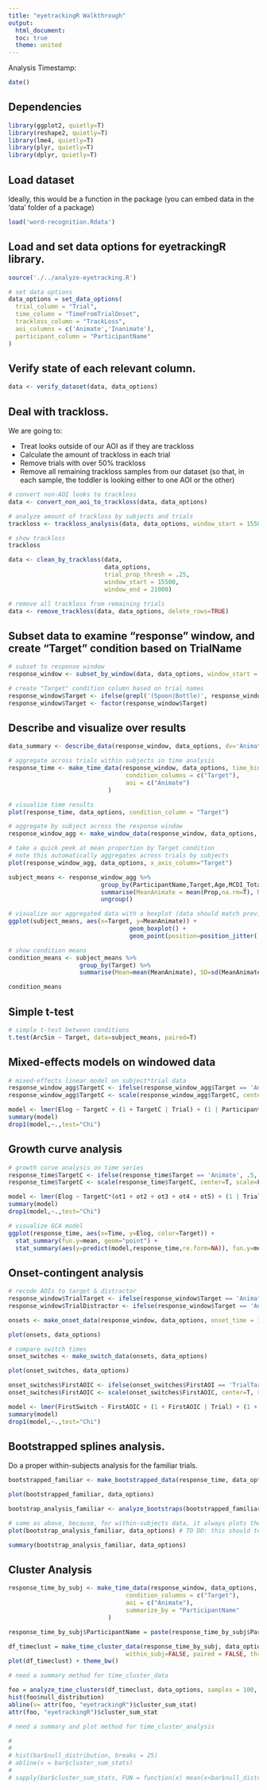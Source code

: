```yaml
---
title: "eyetrackingR Walkthrough"
output:
  html_document:
  toc: true
  theme: united
---
```

  
Analysis Timestamp:
```r
date()
```

## Dependencies

```r
library(ggplot2, quietly=T)
library(reshape2, quietly=T)
library(lme4, quietly=T)
library(plyr, quietly=T)
library(dplyr, quietly=T)
```

## Load dataset

Ideally, this would be a function in the package (you can embed data in the 'data' folder of a package)

```r
load('word-recognition.Rdata')
```

## Load and set data options for **eyetrackingR** library.

```r
source('./../analyze-eyetracking.R')

# set data options
data_options = set_data_options( 
  trial_column = "Trial",
  time_column = "TimeFromTrialOnset",
  trackloss_column = "TrackLoss",
  aoi_columns = c('Animate','Inanimate'),
  participant_column = "ParticipantName"
)
```

## Verify state of each relevant column.

```r
data <- verify_dataset(data, data_options)
```

## Deal with trackloss.

We are going to:

* Treat looks outside of our AOI as if they are trackloss
* Calculate the amount of trackloss in each trial
* Remove trials with over 50% trackloss
* Remove all remaining trackloss samples from our dataset (so that, in each sample, the toddler is looking either to one AOI or the other)

```r
# convert non-AOI looks to trackloss
data <- convert_non_aoi_to_trackloss(data, data_options)

# analyze amount of trackloss by subjects and trials
trackloss <- trackloss_analysis(data, data_options, window_start = 15500, window_end = 21000)

# show trackloss
trackloss

data <- clean_by_trackloss(data,
                           data_options, 
                           trial_prop_thresh = .25,
                           window_start = 15500,
                           window_end = 21000)

# remove all trackloss from remaining trials
data <- remove_trackloss(data, data_options, delete_rows=TRUE)
```

## Subset data to examine "response" window, and create "Target" condition based on TrialName

```r
# subset to response window
response_window <- subset_by_window(data, data_options, window_start = 15500, window_end = 21000)

# create "Target" condition column based on trial names
response_window$Target <- ifelse(grepl('(Spoon|Bottle)', response_window$Trial), 'Inanimate', 'Animate')
response_window$Target <- factor(response_window$Target)
```

## Describe and visualize over results

```r
data_summary <- describe_data(response_window, data_options, dv='Animate', factors=c('ParticipantName','Target'))

# aggregate across trials within subjects in time analysis
response_time <- make_time_data(response_window, data_options, time_bin_size = 100, 
                                 condition_columns = c("Target"),
                                 aoi = c("Animate")
                            )

# visualize time results
plot(response_time, data_options, condition_column = "Target")

# aggregate by subject across the response window
response_window_agg <- make_window_data(response_window, data_options, aoi='Animate', condition_columns=c('Target','Age','MCDI_Total'))

# take a quick peek at mean proportion by Target condition
# note this automatically aggregates across trials by subjects
plot(response_window_agg, data_options, x_axis_column="Target")

subject_means <- response_window_agg %>%
                          group_by(ParticipantName,Target,Age,MCDI_Total) %>%
                          summarise(MeanAnimate = mean(Prop,na.rm=T), N=length(Prop), ArcSin = asin(sqrt(MeanAnimate))) %>%
                          ungroup()

# visualize our aggregated data with a boxplot (data should match previous plot)
ggplot(subject_means, aes(x=Target, y=MeanAnimate)) +
                                  geom_boxplot() +
                                  geom_point(position=position_jitter(.1))

# show condition means
condition_means <- subject_means %>%
                    group_by(Target) %>%
                    summarise(Mean=mean(MeanAnimate), SD=sd(MeanAnimate), N=length(MeanAnimate))

condition_means
```

## Simple t-test

```r
# simple t-test between conditions
t.test(ArcSin ~ Target, data=subject_means, paired=T)
```

## Mixed-effects models on windowed data

```r
# mixed-effects linear model on subject*trial data
response_window_agg$TargetC <- ifelse(response_window_agg$Target == 'Animate', .5, -.5)
response_window_agg$TargetC <- scale(response_window_agg$TargetC, center=T, scale=F)

model <- lmer(Elog ~ TargetC + (1 + TargetC | Trial) + (1 | ParticipantName), data = response_window_agg, REML = F)
summary(model)
drop1(model,~.,test="Chi")
```

## Growth curve analysis

```r
# growth curve analysis on time series
response_time$TargetC <- ifelse(response_time$Target == 'Animate', .5, -.5)
response_time$TargetC <- scale(response_time$TargetC, center=T, scale=F)

model <- lmer(Elog ~ TargetC*(ot1 + ot2 + ot3 + ot4 + ot5) + (1 | Trial) + (1 | ParticipantName), data = response_time, REML = F)
summary(model)
drop1(model,~.,test="Chi")

# visualize GCA model
ggplot(response_time, aes(x=Time, y=Elog, color=Target)) +
  stat_summary(fun.y=mean, geom="point") +
  stat_summary(aes(y=predict(model,response_time,re.form=NA)), fun.y=mean, geom="line", linetype='solid', size=2)
```

## Onset-contingent analysis

```r
# recode AOIs to target & distractor
response_window$TrialTarget <- ifelse(response_window$Target == 'Animate', response_window$Animate, response_window$Inanimate)
response_window$TrialDistractor <- ifelse(response_window$Target == 'Animate', response_window$Inanimate, response_window$Animate)

onsets <- make_onset_data(response_window, data_options, onset_time = 15500, fixation_window_length = 100, target_aoi='TrialTarget')

plot(onsets, data_options)

# compare switch times
onset_switches <- make_switch_data(onsets, data_options)

plot(onset_switches, data_options) 

onset_switches$FirstAOIC <- ifelse(onset_switches$FirstAOI == 'TrialTarget', .5, -.5)
onset_switches$FirstAOIC <- scale(onset_switches$FirstAOIC, center=T, scale=F)

model <- lmer(FirstSwitch ~ FirstAOIC + (1 + FirstAOIC | Trial) + (1 + FirstAOIC | ParticipantName), data=onset_switches, REML=F)
summary(model)
drop1(model,~.,test="Chi")
```

## Bootstrapped splines analysis.

Do a proper within-subjects analysis for the familiar trials.

```r
bootstrapped_familiar <- make_bootstrapped_data(response_time, data_options, condition_column = 'Target', within_subj = TRUE, samples = 1000, resolution = 100, alpha = .05, smoother = 'smooth.spline') 

plot(bootstrapped_familiar, data_options)

bootstrap_analysis_familiar <- analyze_bootstraps(bootstrapped_familiar, data_options)

# same as above, because, for within-subjects data, it always plots the difference score estimates
plot(bootstrap_analysis_familiar, data_options) # TO DO: this should tell you in which direction the difference was taken

summary(bootstrap_analysis_familiar, data_options)
```


## Cluster Analysis

```r
response_time_by_subj <- make_time_data(response_window, data_options, time_bin_size = 100, 
                                 condition_columns = c("Target"),
                                 aoi = c("Animate"), 
                                 summarize_by = "ParticipantName"
                            )

response_time_by_subj$ParticipantName = paste(response_time_by_subj$ParticipantName, response_time_by_subj$Target, sep="_")

df_timeclust = make_time_cluster_data(response_time_by_subj, data_options, condition_column = "Target", 
                                 within_subj=FALSE, paired = FALSE, threshold = 2)
plot(df_timeclust) + theme_bw()

# need a summary method for time_cluster_data

foo = analyze_time_clusters(df_timeclust, data_options, samples = 100, within_subj = FALSE)
hist(foo$null_distribution)
abline(v= attr(foo, "eyetrackingR")$cluster_sum_stat)
attr(foo, "eyetrackingR")$cluster_sum_stat

# need a summary and plot method for time_cluster_analysis

# 
# 
# hist(bar$null_distribution, breaks = 25)
# abline(v = bar$cluster_sum_stats)
# 
# sapply(bar$cluster_sum_stats, FUN = function(x) mean(x<bar$null_distribution))

```






